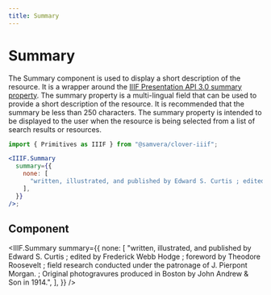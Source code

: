 ```yaml
---
title: Summary
---
```



# Summary

The Summary component is used to display a short description of the resource. It is a wrapper around the [IIIF Presentation API 3.0 summary property](https://iiif.io/api/presentation/3.0/#summary). The summary property is a multi-lingual field that can be used to provide a short description of the resource. It is recommended that the summary be less than 250 characters. The summary property is intended to be displayed to the user when the resource is being selected from a list of search results or resources.

<IIIFBadge href="https://iiif.io/api/presentation/3.0/#summary" />

```jsx
import { Primitives as IIIF } from "@samvera/clover-iiif";

<IIIF.Summary
  summary={{
    none: [
      "written, illustrated, and published by Edward S. Curtis ; edited by Frederick Webb Hodge ; foreword by Theodore Roosevelt ; field research conducted under the patronage of J. Pierpont Morgan. ; Original photogravures produced in Boston by John Andrew & Son in 1914.",
    ],
  }}
/>;
```

## Component

<IIIF.Summary
  summary={{
    none: [
      "written, illustrated, and published by Edward S. Curtis ; edited by Frederick Webb Hodge ; foreword by Theodore Roosevelt ; field research conducted under the patronage of J. Pierpont Morgan. ; Original photogravures produced in Boston by John Andrew & Son in 1914.",
    ],
  }}
/>
